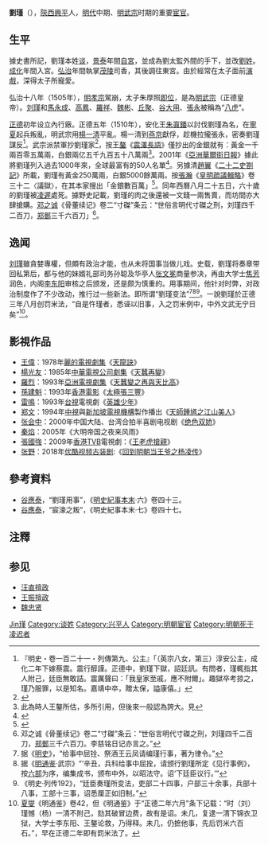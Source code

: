 {{otheruses|other=其他时代的刘瑾|刘瑾 (消歧义)}}
{{東亞宦官
|名稱 =劉瑾
|身份 =[[司礼监|司礼监]][[掌印太监|掌印太监]]
|國家 =[[明朝|明]]
|時代 =
|政權 =
|主君 =[[明武宗|明武宗]]
|屆數 =
|最高職務 =
|前任 = 
|繼任 = 
|圖片名稱 =
|圖片大小 =
|圖片說明 =
|氏 =
|姓 =
|名 =
|姓名 =劉瑾
|字 =
|號=
|官職 =[[司礼监|司礼监]][[掌印太监|掌印太监]]
|封爵 =
|封號 =
|封地 =
|尊號 =
|族裔 = 
|氏族 =
|籍貫 =
|祖籍 =
|本籍 =
|出身地 =
|府邸 =
|世系 = 
|初名 =
|小字 =
|別名 =
|通稱 =
|法號 =
|其他名號 =
|出生日期 =景泰二年正月廿七日<br>1451年2月28日
|出生地點 =[[陝西等處承宣布政使司|陕西]][[兴平市|兴平县]]
|入宮時間 =景泰七年<br>1457年
|逝世日期 =正德五年七月廿一日<br>{{Death date and age|1510|8|25|1451|2|28|}}
|逝世地點 =[[北京|北京]][[西四|西市法場]]
|廟號 =
|諡號 =
|墓葬 =
|祠廟 =
|父親 =谈荣
|母親 =
|養父=劉順
|養母=
|妻 =何氏<!--有些宦官會娶妻-->
|妻之父 =
|妻之母 =
|兄弟 =刘景祥
|姊妹 =
|子 =<!--有些宦官在被閹割前有子女-->
|女 =
|養子 =劉和
|養女 =
|其他親屬 =堂弟談柯，岳父梁洪
|經歷 = 
|著作 =
|注釋 =
}}
'''劉瑾'''（{{Bd|1451年|2月28日|1510年|8月25日|catIdx=Liu}}），[[陝西等處承宣布政使司|陝西]][[兴平市|興平]]人，[[明代|明代]]中期、[[明武宗|明武宗]]时期的重要[[宦官|宦官]]。

== 生平 ==
據史書所記，劉瑾本姓[[谈姓|谈]]，[[景泰_(年号)|景泰]]年間[[宮刑|自宮]]，並成為劉太監外間的手下，並改[[劉姓|劉姓]]。[[成化|成化]]年間入宮。[[弘治|弘治]]年間執掌[[明茂陵|茂陵]]司香，其後調往東宮。由於經常在太子面前[[演戲|演戲]]，深得太子所寵愛。

弘治十八年（1505年），[[明孝宗|明孝宗]]駕崩，太子朱厚照[[即位|即位]]，是為[[明武宗|明武宗]]（正德皇帝）。[[刘瑾|刘瑾]]和[[馬永成_(明朝)|馬永成]]、[[高鳳|高鳳]]、[[羅祥|羅祥]]、[[魏彬|魏彬]]、[[丘聚|丘聚]]、[[谷大用|谷大用]]、[[张永_(明朝)|張永]]被稱為“[[八黨|八虎]]”。

[[正德_(明武宗)|正德]]初年设立內行廠。正德五年（1510年），安化王[[朱寘鐇|朱寘鐇]]以討伐劉瑾為名，在[[寧夏|寧夏]]起兵叛亂，明武宗用[[楊一清|楊一清]]平亂。楊一清到[[燕京|燕京]]獻俘，趁機拉攏張永，密奏劉瑾謀反<ref>『明史・卷一百二十一・列傳第九、公主』「（英宗八女，第三）淳安公主，成化二年下嫁蔡震。震行醇謹。正德中，劉瑾下獄，詔廷訊。有問者，瑾輒指其人附己，廷臣無敢詰。震厲聲曰：「我皇家至戚，應不附爾」。趣獄卒考掠之，瑾乃服罪，以是知名。嘉靖中卒，贈太保，謚康僖。」</ref>。武宗派禁軍抄劉瑾家<ref>{{cite web|title=明武宗朱厚照對待劉瑾的態度有多荒唐？|url=https://thats.cc/posts/f8d0f6e97539ac9bfab6e7266f0b5b0f|language=zh-tw|publisher=互動頭條|accessdate=2020-08-17|archive-date=2020-12-17|archive-url=https://web.archive.org/web/20201217061359/https://thats.cc/posts/f8d0f6e97539ac9bfab6e7266f0b5b0f|dead-url=no}}</ref>，按[[王鏊|王鏊]]《[[s:震澤長語/雜論|震澤長語]]》僅抄出的金銀就有：黃金一千兩百零五萬兩，白銀兩亿五千九百五十八萬兩<ref>此為時人王鏊所估，多所引用，但後來一般認為誇大。見{{cite book|author=王鏊|title=震澤長語|volume=卷下|date=清指海本|page=頁24}}</ref>。2001年《[[亞洲華爾街日報|亞洲華爾街日報]]》據此將劉瑾列入過去1000年來，全球最富有的50人名單<ref>{{Cite web|title=Asian Wall Street Journal article that mentions Liu Jin|url=http://interactive.wsj.com/public/resources/documents/mill-1-timeline.htm|accessdate=2010-09-09|archiveurl=https://web.archive.org/web/20120512091117/http://interactive.wsj.com/public/resources/documents/mill-1-timeline.htm|archivedate=2012-05-12|dead-url=yes}}</ref>。另據清[[趙翼|趙翼]]《[[二十二史劄記|二十二史劄記]]》所載，劉瑾有黃金250萬兩，白銀5000餘萬兩。按[[張瀚_(嘉靖進士)|張瀚]]《[[皇明疏議輯略|皇明疏議輯略]]》卷三十二〈議獄〉，在其本家搜出「金銀數百萬」<ref>{{cite book|author=張瀚|title=皇明疏議輯略|volume=卷三十二|date=明嘉靖本|page=頁53}}</ref>。同年西曆八月二十五日，六十歲的劉瑾被[[凌遲|凌遲]]處死。據野史記載，劉瑾的肉之後還被一文錢一兩售賣，而坊間亦大肆搶購。[[邓之诚|邓之诚]]《骨董续记》卷二“寸磔”条云：“世俗言明代寸磔之刑，刘瑾四千二百刀，[[郑鄤|郑鄤]]三千六百刀」<ref>邓之诚《骨董续记》卷二“寸磔”条云：“世俗言明代寸磔之刑，刘瑾四千二百刀，[[郑鄤|郑鄤]]三千六百刀。李慈铭日记亦言之。”</ref>。

== 逸闻 ==
[[刘瑾|刘瑾]]雖貪婪專權，但頗有政治才能，也从未将国事当做儿戏。史载，劉瑾将奏章带回私第后，都与他的妹婿礼部司务孙聪及华亭人[[张文冕|张文冕]]商量参决，再由大学士[[焦芳|焦芳]]润色，内阁[[李东阳|李东阳]]审核之后颁发，还是颇为慎重的。用事期间，他针对时弊，对政治制度作了不少改动，推行过一些新法。即所谓“劉瑾变法”<ref>据《[[明史|明史]]》，“给事中屈铨、祭酒王云凤请编瑾行事，著为律令。”</ref><ref>据《[[明通鉴|明通鉴]]·武宗》“‘辛丑，兵科给事中屈拴，请颁行劉瑾所定《见行事例》，按[[六部|六部]]为序，编集成书，颁布中外，以昭法守。诏‘下廷臣议行。’”</ref><ref>《明史·列传192》，“廷臣奏瑾所变法，吏部二十四事，户部三十余事，兵部十八事，工部十三事，诏悉厘正如旧制。”</ref>。一說劉瑾於正德三年八月创罚米法，“自是忤瑾者，悉诬以旧事，入之罚米例中，中外文武无宁日矣”<ref>[[夏燮|夏燮]]《明通鉴》卷42，但《明通鉴》于“正德二年六月”条下记载：“时（刘）瑾憾（杨）一清不附己，劾其破冒边费，故有是诏。未几，复逮一清下锦衣卫狱，大学士李东阳、王鏊论救，乃得释。未几，仍摭他事，先后罚米六百石。”，早在正德二年即有罰米法了。</ref>。

== 影視作品 ==
* [[王偉|王偉]]：1978年[[麗的電視|麗的電視]][[劇集|劇集]]《[[天龍訣|天龍訣]]》
* [[楊光友|楊光友]]：1985年[[中華電視公司|中華電視公司]][[劇集|劇集]]《[[天蠶再變|天蠶再變]]》
* [[羅烈|羅烈]]：1993年[[亞洲電視|亞洲電視]][[劇集|劇集]]《[[天蠶變之再與天比高|天蠶變之再與天比高]]》
* [[孫建魁|孫建魁]]：1993年[[香港電影|香港電影]]《[[太極張三豐_(電影)|太極張三豐]]》
* [[雷鳴|雷鳴]]：1993年[[台視|台視]]電視劇《[[英雄少年|英雄少年]]》
* [[郑文|郑文]]：1994年[[中視|中視]]與[[新加坡電視機構|新加坡電視機構]]製作播出《[[天師鍾馗之江山美人|天師鍾馗之江山美人]]》
* [[张会中|张会中]]：2000年中国大陆、台湾合拍半喜剧电视剧《[[绝色双娇|绝色双娇]]》
* [[秦焰|秦焰]]：2005年《大明帝国之夜来风雨》
* [[張國強_(香港)|張國強]]：2009年[[香港|香港]][[電視廣播有限公司|TVB]]電視劇：《[[王老虎搶親_(電視劇)|王老虎搶親]]》
* [[张野|张野]]：2018年[[优酷视频|优酷视频]][[古装剧|古装剧]]:《[[回到明朝当王爷之杨凌传|回到明朝当王爷之杨凌传]]》

{{start box}}
{{s-before|[[李荣_(明朝宦官)|李荣 (明朝宦官)]]}}
{{s-title|[[司礼监|司礼监]][[掌印太监|掌印太监]]|1508年—1510年}}
{{s-after|[[张永_(明朝宦官)|张永 (明朝宦官)]]}}
{{s-before|新设}}
{{s-title|[[内行厂|内行厂]][[提督太监|提督太监]]|1508年—1510年}}
{{s-after|撤销}}
{{end box}}

== 參考資料 ==
* [[谷應泰|谷應泰]]，“劉瑾用事”，《[[明史紀事本末|明史紀事本末]]·六》卷四十三。
* [[谷應泰|谷應泰]]，“宸濠之叛”，《明史紀事本末·七》卷四十七。

== 注釋 ==
{{reflist}}

== 参见 ==
* [[汪直擅政|汪直擅政]]
* [[王振擅政|王振擅政]]
* [[魏忠贤|魏忠贤]]

{{八虎}}

{{Authority control}}
{{DEFAULTSORT:Liu劉}}
[[Category:劉姓|Jin瑾]]
[[Category:谈姓|Category:谈姓]]
[[Category:兴平人|Category:兴平人]]
[[Category:明朝宦官|Category:明朝宦官]]
[[Category:明朝死于凌迟者|Category:明朝死于凌迟者]]